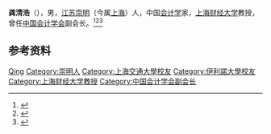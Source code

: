 '''龚清浩'''（{{bd|1909年|11月|2001年}}），男，[[江苏|江苏]][[崇明县|崇明]]（今属[[上海|上海]]）人，中国[[会计学|会计学]]家，[[上海财经大学|上海财经大学]]教授，曾任[[中国会计学会|中国会计学会]]副会长。<ref>{{Cite book|title=当代中国社会科学手册|author=汝信，易克信主编|publisher=社会科学文献出版社|year=1988|isbn=|location=北京|pages=}}</ref><ref>{{Cite book|title=中华当代文化名人大辞典|author=张品兴, 殷登祥, 陈有进等主编|publisher=中国广播电视出版社|year=1992|isbn=9787504315137|location=北京|pages=}}</ref><ref>{{Cite book|title=新编财政大辞典|author=黄运武主编; 叶万春, 刘梅梅, 陈光炎等副主编|publisher=辽宁人民出版社|year=1992|isbn=|location=沈阳|pages=}}</ref>

== 参考资料 ==
{{reflist}}

{{Navboxes
| title  = 龚清浩在[[中国会计学会|中国会计学会]]的职务
| list1  =
{{中国会计学会第一届理事会}}
}}

{{Authority control}}
{{DEFAULTSORT:Gong龚}}
[[Category:龚姓|Qing]]
[[Category:崇明人|Category:崇明人]]
[[Category:上海交通大學校友|Category:上海交通大學校友]]
[[Category:伊利諾大學校友|Category:伊利諾大學校友]]
[[Category:上海财经大学教授|Category:上海财经大学教授]]
[[Category:中国会计学会副会长|Category:中国会计学会副会长]]

{{中国人物小作品}}